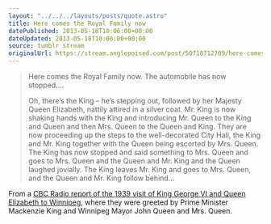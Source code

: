 ```yaml
---
layout: "../../../layouts/posts/quote.astro"
title: Here comes the Royal Family now
datePublished: 2013-05-18T10:06:00+00:00
dateUpdated: 2013-05-18T10:06:00+00:00
source: tumblr stream
originalUrl: https://stream.anglepoised.com/post/50718712709/here-comes-the-royal-family-now-the-automobile
---
```


> Here comes the Royal Family now. The automobile has now stopped&hellip;.
>
> Oh, there&rsquo;s the King &ndash; he&rsquo;s stepping out, followed by her Majesty Queen Elizabeth, nattily attired in a silver coat. Mr. King is now shaking hands with the King and introducing Mr. Queen to the King and Queen and then Mrs. Queen to the Queen and King. They are now proceeding up the steps to the well-decorated City Hall, the King and Mr. King together with the Queen being escorted by Mrs. Queen. The King has now stopped and said something to Mrs. Queen and goes to Mrs. Queen and the Queen and Mr. King and the Queen laughed jovially. The King leaves Mr. King and goes to Mrs. Queen, and the Queen and Mr. King follow behind&hellip;

From a <a href="http://www.diemer.ca/OtherDocs/RoyalMoments.htm">CBC Radio report of the 1939 visit of King George VI and Queen Elizabeth to Winnipeg</a>, where they were greeted by Prime Minister Mackenzie King and Winnipeg Mayor John Queen and Mrs. Queen.
